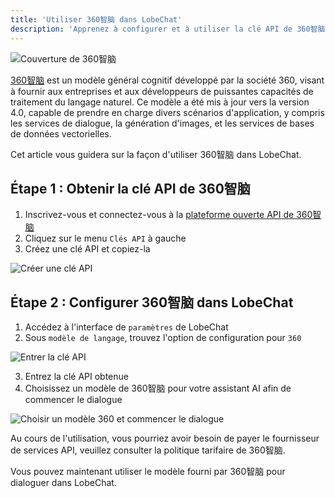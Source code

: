 ```yaml
---
title: 'Utiliser 360智脑 dans LobeChat'
description: 'Apprenez à configurer et à utiliser la clé API de 360智脑 dans LobeChat pour commencer à dialoguer et interagir.'
---
```


<img
className="block dark:hidden"
src="https://github.com/user-attachments/assets/e617def1-ce50-4acc-974b-12f5ed592a0e"
alt="Couverture de 360智脑"
/>

[360智脑](https://ai.360.com/) est un modèle général cognitif développé par la société 360, visant à fournir aux entreprises et aux développeurs de puissantes capacités de traitement du langage naturel. Ce modèle a été mis à jour vers la version 4.0, capable de prendre en charge divers scénarios d'application, y compris les services de dialogue, la génération d'images, et les services de bases de données vectorielles.

Cet article vous guidera sur la façon d'utiliser 360智脑 dans LobeChat.

## Étape 1 : Obtenir la clé API de 360智脑

1. Inscrivez-vous et connectez-vous à la [plateforme ouverte API de 360智脑](https://ai.360.com/platform/keys)
2. Cliquez sur le menu `Clés API` à gauche
3. Créez une clé API et copiez-la

<img
src="https://github.com/user-attachments/assets/72da7af1-e180-4759-84a5-a6f6ca28392e"
alt="Créer une clé API"
/>

## Étape 2 : Configurer 360智脑 dans LobeChat

1. Accédez à l'interface de `paramètres` de LobeChat
2. Sous `modèle de langage`, trouvez l'option de configuration pour `360`

<img
src="https://github.com/user-attachments/assets/a53deb11-2c14-441a-8a5c-a0f3a74e2a63"
alt="Entrer la clé API"
/>

3. Entrez la clé API obtenue
4. Choisissez un modèle de 360智脑 pour votre assistant AI afin de commencer le dialogue

<img
src="https://github.com/user-attachments/assets/452d0b48-5ff7-4f42-a46e-68a62b87632b"
alt="Choisir un modèle 360 et commencer le dialogue"
/>

<Warning>Au cours de l'utilisation, vous pourriez avoir besoin de payer le fournisseur de services API, veuillez consulter la politique tarifaire de 360智脑.</Warning>

Vous pouvez maintenant utiliser le modèle fourni par 360智脑 pour dialoguer dans LobeChat.


